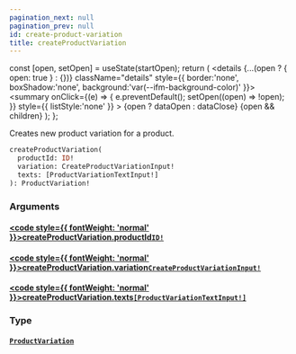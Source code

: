```yaml
---
pagination_next: null
pagination_prev: null
id: create-product-variation
title: createProductVariation
---
```









  const [open, setOpen] = useState(startOpen);
  return (
    <details {...(open ? { open: true } : {})} className="details" style={{ border:'none', boxShadow:'none', background:'var(--ifm-background-color)' }}>
      <summary
        onClick={(e) => {
          e.preventDefault();
          setOpen((open) => !open);
        }}
        style={{ listStyle:'none' }}
      >
      {open ? dataOpen : dataClose}
      </summary>
      {open && children}
    </details>
  );
};








Creates new product variation for a product.


```graphql
createProductVariation(
  productId: ID!
  variation: CreateProductVariationInput!
  texts: [ProductVariationTextInput!]
): ProductVariation!
```




### Arguments

#### [<code style={{ fontWeight: 'normal' }}>createProductVariation.<b>productId</b></code>](#)<Bullet />[`ID!`](/schema/types/scalars/id.mdx) <Badge class="badge badge--secondary" text="non-null"/> <Badge class="badge badge--secondary" text="scalar"/> 



#### [<code style={{ fontWeight: 'normal' }}>createProductVariation.<b>variation</b></code>](#)<Bullet />[`CreateProductVariationInput!`](/schema/types/inputs/create-product-variation-input.mdx) <Badge class="badge badge--secondary" text="non-null"/> <Badge class="badge badge--secondary" text="input"/> 



#### [<code style={{ fontWeight: 'normal' }}>createProductVariation.<b>texts</b></code>](#)<Bullet />[`[ProductVariationTextInput!]`](/schema/types/inputs/product-variation-text-input.mdx) <Badge class="badge badge--secondary" text="list"/> <Badge class="badge badge--secondary" text="input"/> 



### Type

#### [`ProductVariation`](/schema/types/objects/product-variation.mdx) <Badge class="badge badge--secondary" text="object"/> 







